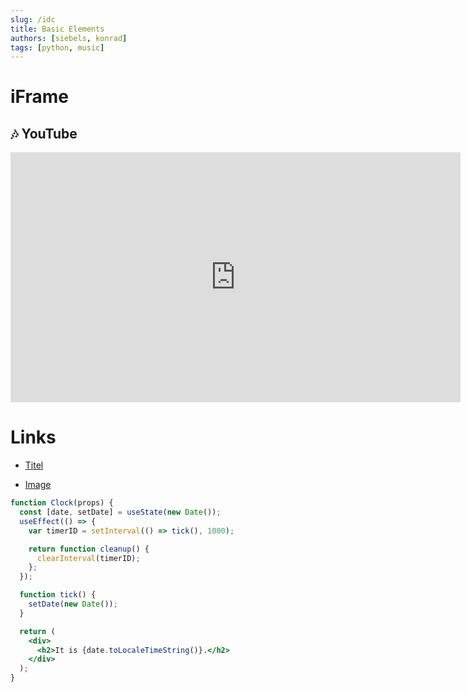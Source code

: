 ```yaml
---
slug: /idc
title: Basic Elements
authors: [siebels, konrad]
tags: [python, music]
---
```


# iFrame


## 🎶 YouTube
<center><iframe width="720" height="400" src="https://www.youtube.com/embed/0TFNGRYMz1U" title="YouTube video player" frameborder="0" allow="accelerometer; autoplay; clipboard-write; encrypted-media; gyroscope; picture-in-picture" allowfullscreen></iframe></center>


# Links

- [Titel](docs/Docusaurus/BasicElements.mdx")


- [Image](img/prider.jpg)

```jsx live
function Clock(props) {
  const [date, setDate] = useState(new Date());
  useEffect(() => {
    var timerID = setInterval(() => tick(), 1000);

    return function cleanup() {
      clearInterval(timerID);
    };
  });

  function tick() {
    setDate(new Date());
  }

  return (
    <div>
      <h2>It is {date.toLocaleTimeString()}.</h2>
    </div>
  );
}
```